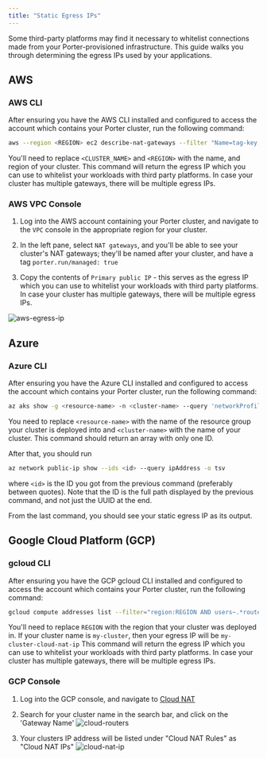 ```yaml
---
title: "Static Egress IPs"
---
```


Some third-party platforms may find it necessary to whitelist connections made from your Porter-provisioned infrastructure. This guide walks you through determining the egress IPs used by your applications.

## AWS

### AWS CLI

After ensuring you have the AWS CLI installed and configured to access the account which contains your Porter cluster, run the following command:

```bash
aws --region <REGION> ec2 describe-nat-gateways --filter "Name=tag-key,Values=*/cluster/<CLUSTER_NAME>" --query "NatGateways[*].NatGatewayAddresses[0].PublicIp"
```

You'll need to replace `<CLUSTER_NAME>` and `<REGION>` with the name, and region of your cluster.
This command will return the egress IP which you can use to whitelist your workloads with third party platforms. In case your cluster has multiple gateways, there will be multiple egress IPs.

### AWS VPC Console

1. Log into the AWS account containing your Porter cluster, and navigate to the `VPC` console in the appropriate region for your cluster.

2. In the left pane, select `NAT gateways`, and you'll be able to see your cluster's NAT gateways; they'll be named after your cluster, and have a tag `porter.run/managed: true`

3. Copy the contents of `Primary public IP` - this serves as the egress IP which you can use to whitelist your workloads with third party platforms. In case your cluster has multiple gateways, there will be multiple egress IPs.

![aws-egress-ip](/images/other/54ab5315-310d-438d-9360-41812623b004.png)

## Azure

### Azure CLI

After ensuring you have the Azure CLI installed and configured to access the account which contains your Porter cluster, run the following command:

```bash
az aks show -g <resource-name> -n <cluster-name> --query 'networkProfile.loadBalancerProfile.effectiveOutboundIPs[].id'
```

You need to replace `<resource-name>` with the name of the resource group your cluster is deployed into and `<cluster-name>` with the name of your cluster.
This command should return an array with only one ID.

After that, you should run
```bash
az network public-ip show --ids <id> --query ipAddress -o tsv
```
where `<id>` is the ID you got from the previous command (preferably between quotes). Note that the ID is the full path displayed by the previous command, and not just the UUID at the end.

From the last command, you should see your static egress IP as its output.

## Google Cloud Platform (GCP)

### gcloud CLI

After ensuring you have the GCP gcloud CLI installed and configured to access the account which contains your Porter cluster, run the following command:

```bash
gcloud compute addresses list --filter="region:REGION AND users~.*routers/.*-cloud-router$"
```

You'll need to replace `REGION` with the region that your cluster was deployed in.
If your cluster name is `my-cluster`, then your egress IP will be `my-cluster-cloud-nat-ip`
This command will return the egress IP which you can use to whitelist your workloads with third party platforms.
In case your cluster has multiple gateways, there will be multiple egress IPs.

### GCP Console

1. Log into the GCP console, and navigate to [Cloud NAT](https://console.cloud.google.com/net-services/nat/list)

2. Search for your cluster name in the search bar, and click on the 'Gateway Name'
   ![cloud-routers](https://github.com/porter-dev/porter-archive/assets/10238219/6f1793ea-eb8b-451c-9cf2-11c543e16a6e)

3. Your clusters IP address will be listed under "Cloud NAT Rules" as "Cloud NAT IPs"
   ![cloud-nat-ip](https://github.com/porter-dev/porter-archive/assets/10238219/099a5f24-a426-421f-bd01-26d2e1a0c1a4)
